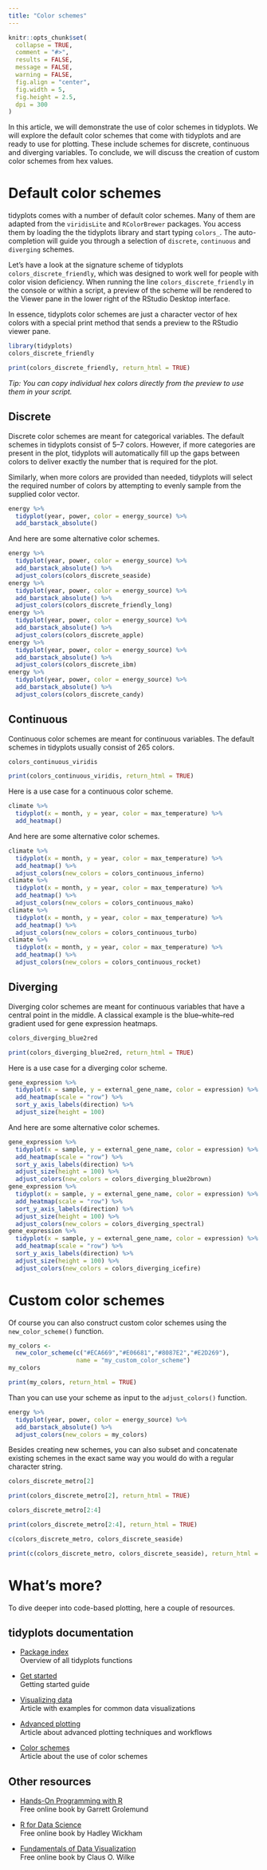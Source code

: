 ```yaml
---
title: "Color schemes"
---
```


```r
knitr::opts_chunk$set(
  collapse = TRUE,
  comment = "#>",
  results = FALSE,
  message = FALSE,
  warning = FALSE,
  fig.align = "center",
  fig.width = 5,
  fig.height = 2.5,
  dpi = 300
)

```

::: {.lead}
In this article, we will demonstrate the use of color schemes in tidyplots. We will explore the default color schemes that come with tidyplots and are ready to use for plotting. These include schemes for discrete, continuous and diverging variables. To conclude, we will discuss the creation of custom color schemes from hex values.
:::

# Default color schemes

tidyplots comes with a number of default color schemes. Many of them are adapted from the `viridisLite` and `RColorBrewer` packages. You access them by loading the the tidyplots library and start typing `colors_`. The auto-completion will guide you through a selection of `discrete`, `continuous` and `diverging` schemes.

Let's have a look at the signature scheme of tidyplots `colors_discrete_friendly`, which was designed to work well for people with color vision deficiency. When running the line `colors_discrete_friendly` in the console or within a script, a preview of the scheme will be rendered to the Viewer pane in the lower right of the RStudio Desktop interface.

In essence, tidyplots color schemes are just a character vector of hex colors with a special print method that sends a preview to the RStudio viewer pane.

```r
library(tidyplots)
colors_discrete_friendly
```

```r
print(colors_discrete_friendly, return_html = TRUE)
```

_Tip: You can copy individual hex colors directly from the preview to use them in your script._

## Discrete

Discrete color schemes are meant for categorical variables. The default schemes in tidyplots consist of 5--7 colors. However, if more categories are present in the plot, tidyplots will automatically fill up the gaps between colors to deliver exactly the number that is required for the plot.

Similarly, when more colors are provided than needed, tidyplots will select the required number of colors by attempting to evenly sample from the supplied color vector.

```r
energy %>% 
  tidyplot(year, power, color = energy_source) %>% 
  add_barstack_absolute()
```

And here are some alternative color schemes.

```r
energy %>% 
  tidyplot(year, power, color = energy_source) %>% 
  add_barstack_absolute() %>% 
  adjust_colors(colors_discrete_seaside)
energy %>% 
  tidyplot(year, power, color = energy_source) %>% 
  add_barstack_absolute() %>% 
  adjust_colors(colors_discrete_friendly_long)
energy %>% 
  tidyplot(year, power, color = energy_source) %>% 
  add_barstack_absolute() %>% 
  adjust_colors(colors_discrete_apple)
energy %>% 
  tidyplot(year, power, color = energy_source) %>% 
  add_barstack_absolute() %>% 
  adjust_colors(colors_discrete_ibm)
energy %>% 
  tidyplot(year, power, color = energy_source) %>% 
  add_barstack_absolute() %>% 
  adjust_colors(colors_discrete_candy)

```

## Continuous

Continuous color schemes are meant for continuous variables. The default schemes in tidyplots usually consist of 265 colors.

```r
colors_continuous_viridis
```

```r
print(colors_continuous_viridis, return_html = TRUE)
```

Here is a use case for a continuous color scheme.

```r
climate %>% 
  tidyplot(x = month, y = year, color = max_temperature) %>% 
  add_heatmap()
```

And here are some alternative color schemes.

```r
climate %>% 
  tidyplot(x = month, y = year, color = max_temperature) %>% 
  add_heatmap() %>% 
  adjust_colors(new_colors = colors_continuous_inferno)
climate %>% 
  tidyplot(x = month, y = year, color = max_temperature) %>% 
  add_heatmap() %>% 
  adjust_colors(new_colors = colors_continuous_mako)
climate %>% 
  tidyplot(x = month, y = year, color = max_temperature) %>% 
  add_heatmap() %>% 
  adjust_colors(new_colors = colors_continuous_turbo)
climate %>% 
  tidyplot(x = month, y = year, color = max_temperature) %>% 
  add_heatmap() %>% 
  adjust_colors(new_colors = colors_continuous_rocket)
```

## Diverging

Diverging color schemes are meant for continuous variables that have a central point in the middle. A classical example is the blue--white--red gradient used for gene expression heatmaps.

```r
colors_diverging_blue2red
```

```r
print(colors_diverging_blue2red, return_html = TRUE)
```

Here is a use case for a diverging color scheme.

```r
gene_expression %>% 
  tidyplot(x = sample, y = external_gene_name, color = expression) %>% 
  add_heatmap(scale = "row") %>%
  sort_y_axis_labels(direction) %>% 
  adjust_size(height = 100)
```

And here are some alternative color schemes.

```r
gene_expression %>% 
  tidyplot(x = sample, y = external_gene_name, color = expression) %>% 
  add_heatmap(scale = "row") %>%
  sort_y_axis_labels(direction) %>% 
  adjust_size(height = 100) %>% 
  adjust_colors(new_colors = colors_diverging_blue2brown)
gene_expression %>% 
  tidyplot(x = sample, y = external_gene_name, color = expression) %>% 
  add_heatmap(scale = "row") %>%
  sort_y_axis_labels(direction) %>% 
  adjust_size(height = 100) %>% 
  adjust_colors(new_colors = colors_diverging_spectral)
gene_expression %>% 
  tidyplot(x = sample, y = external_gene_name, color = expression) %>% 
  add_heatmap(scale = "row") %>%
  sort_y_axis_labels(direction) %>% 
  adjust_size(height = 100) %>% 
  adjust_colors(new_colors = colors_diverging_icefire)
```

# Custom color schemes

Of course you can also construct custom color schemes using the `new_color_scheme()` function.

```r
my_colors <- 
  new_color_scheme(c("#ECA669","#E06681","#8087E2","#E2D269"),
                   name = "my_custom_color_scheme")
my_colors
```

```r
print(my_colors, return_html = TRUE)
```

Than you can use your scheme as input to the `adjust_colors()` function.

```r
energy %>% 
  tidyplot(year, power, color = energy_source) %>% 
  add_barstack_absolute() %>% 
  adjust_colors(new_colors = my_colors)
```

Besides creating new schemes, you can also subset and concatenate existing schemes in the exact same way you would do with a regular character string.

```r
colors_discrete_metro[2]
```

```r
print(colors_discrete_metro[2], return_html = TRUE)
```

```r
colors_discrete_metro[2:4]
```

```r
print(colors_discrete_metro[2:4], return_html = TRUE)
```

```r
c(colors_discrete_metro, colors_discrete_seaside)
```

```r
print(c(colors_discrete_metro, colors_discrete_seaside), return_html = TRUE)
```

# What's more?

To dive deeper into code-based plotting, here a couple of resources.

## tidyplots documentation

- [Package index](https://jbengler.github.io/tidyplots/reference/index.html)  
Overview of all tidyplots functions

- [Get started](file:///Users/janbroderengler/GoogleDrive/R/packages/tidyplots/docs/articles/tidyplots.html)  
Getting started guide

- [Visualizing data](https://jbengler.github.io/tidyplots/articles/Visualizing-data.html)  
Article with examples for common data visualizations

- [Advanced plotting](https://jbengler.github.io/tidyplots/articles/Advanced-plotting.html)  
Article about advanced plotting techniques and workflows

- [Color schemes](https://jbengler.github.io/tidyplots/articles/Color-schemes.html)  
Article about the use of color schemes

## Other resources

- [Hands-On Programming with R](https://rstudio-education.github.io/hopr/)   
Free online book by Garrett Grolemund

- [R for Data Science](https://r4ds.hadley.nz)  
Free online book by Hadley Wickham

- [Fundamentals of Data Visualization](https://clauswilke.com/dataviz/)  
Free online book by Claus O. Wilke
